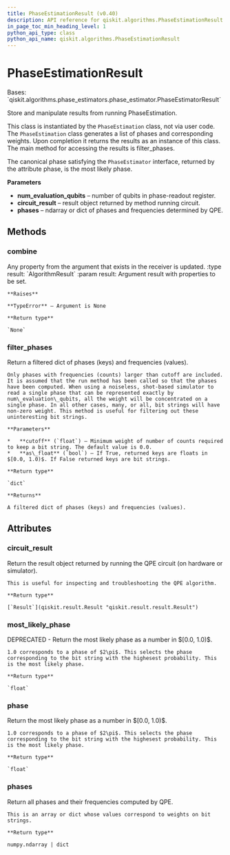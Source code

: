 ```yaml
---
title: PhaseEstimationResult (v0.40)
description: API reference for qiskit.algorithms.PhaseEstimationResult in qiskit v0.40
in_page_toc_min_heading_level: 1
python_api_type: class
python_api_name: qiskit.algorithms.PhaseEstimationResult
---
```


# PhaseEstimationResult

<Class id="qiskit.algorithms.PhaseEstimationResult" isDedicatedPage={true} github="https://github.com/qiskit/qiskit/tree/stable/0.23/qiskit/algorithms/phase_estimators/phase_estimation_result.py" signature="PhaseEstimationResult(num_evaluation_qubits, circuit_result, phases)" modifiers="class">
  Bases: `qiskit.algorithms.phase_estimators.phase_estimator.PhaseEstimatorResult`

  Store and manipulate results from running PhaseEstimation.

  This class is instantiated by the `PhaseEstimation` class, not via user code. The `PhaseEstimation` class generates a list of phases and corresponding weights. Upon completion it returns the results as an instance of this class. The main method for accessing the results is filter\_phases.

  The canonical phase satisfying the `PhaseEstimator` interface, returned by the attribute phase, is the most likely phase.

  **Parameters**

  *   **num\_evaluation\_qubits** – number of qubits in phase-readout register.
  *   **circuit\_result** – result object returned by method running circuit.
  *   **phases** – ndarray or dict of phases and frequencies determined by QPE.

  ## Methods

  <span id="qiskit-algorithms-phaseestimationresult-combine" />

  ### combine

  <Function id="qiskit.algorithms.PhaseEstimationResult.combine" signature="PhaseEstimationResult.combine(result)">
    Any property from the argument that exists in the receiver is updated. :type result: `AlgorithmResult` :param result: Argument result with properties to be set.

    **Raises**

    **TypeError** – Argument is None

    **Return type**

    `None`
  </Function>

  <span id="qiskit-algorithms-phaseestimationresult-filter-phases" />

  ### filter\_phases

  <Function id="qiskit.algorithms.PhaseEstimationResult.filter_phases" signature="PhaseEstimationResult.filter_phases(cutoff=0.0, as_float=True)">
    Return a filtered dict of phases (keys) and frequencies (values).

    Only phases with frequencies (counts) larger than cutoff are included. It is assumed that the run method has been called so that the phases have been computed. When using a noiseless, shot-based simulator to read a single phase that can be represented exactly by num\_evaluation\_qubits, all the weight will be concentrated on a single phase. In all other cases, many, or all, bit strings will have non-zero weight. This method is useful for filtering out these uninteresting bit strings.

    **Parameters**

    *   **cutoff** (`float`) – Minimum weight of number of counts required to keep a bit string. The default value is 0.0.
    *   **as\_float** (`bool`) – If True, returned keys are floats in $[0.0, 1.0)$. If False returned keys are bit strings.

    **Return type**

    `dict`

    **Returns**

    A filtered dict of phases (keys) and frequencies (values).
  </Function>

  ## Attributes

  ### circuit\_result

  <Attribute id="qiskit.algorithms.PhaseEstimationResult.circuit_result">
    Return the result object returned by running the QPE circuit (on hardware or simulator).

    This is useful for inspecting and troubleshooting the QPE algorithm.

    **Return type**

    [`Result`](qiskit.result.Result "qiskit.result.result.Result")
  </Attribute>

  ### most\_likely\_phase

  <Attribute id="qiskit.algorithms.PhaseEstimationResult.most_likely_phase">
    DEPRECATED - Return the most likely phase as a number in $[0.0, 1.0)$.

    1.0 corresponds to a phase of $2\pi$. This selects the phase corresponding to the bit string with the highesest probability. This is the most likely phase.

    **Return type**

    `float`
  </Attribute>

  ### phase

  <Attribute id="qiskit.algorithms.PhaseEstimationResult.phase">
    Return the most likely phase as a number in $[0.0, 1.0)$.

    1.0 corresponds to a phase of $2\pi$. This selects the phase corresponding to the bit string with the highesest probability. This is the most likely phase.

    **Return type**

    `float`
  </Attribute>

  ### phases

  <Attribute id="qiskit.algorithms.PhaseEstimationResult.phases">
    Return all phases and their frequencies computed by QPE.

    This is an array or dict whose values correspond to weights on bit strings.

    **Return type**

    numpy.ndarray | dict
  </Attribute>
</Class>

